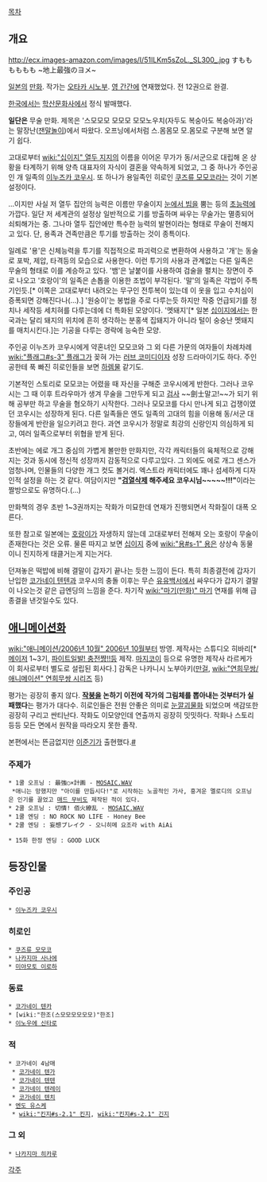 [[목차]]

== 개요 ==
http://ecx.images-amazon.com/images/I/51ILKm5sZoL._SL300_.jpg
すもももももも ~地上最強のヨメ~ 

[[일본]]의 [[만화]]. 작가는 [[오타카 시노부]]. [[영 간간]]에 연재했었다. 전 12권으로 완결.
 
[[한국]]에서는 [[학산문화사]]에서 정식 발매했다.

'''일단은''' 무술 만화. 제목은 '스모모모 모모모 모모노우치(자두도 복숭아도 복숭아과)'라는 말장난([[잰말놀이]])에서 따왔다. 오프닝에서처럼 스.몸몸모 모.몸모로 구분해 보면 알기 쉽다.

고대로부터 [[wiki:"십이지" 열두 지지]]의 이름을 이어온 무가가 동/서군으로 대립해 온 상황을 타계하기 위해 양측 대표자의 자식이 결혼을 약속하게 되었고, 그 중 하나가 주인공인 개 일족의 [[이누즈카 코우시]]. 또 하나가 용일족인 히로인 [[쿠즈류 모모코]]라는 것이 기본 설정이다.

…이지만 사실 저 열두 집안의 능력은 이름만 무술이지 [[눈에서 빔]]을 뿜는 등의 [[초능력]]에 가깝다. 일단 저 세계관의 설정상 일반적으로 기를 방출하며 싸우는 무술가는 멸종되어 쇠퇴해가는 중. 그나마 열두 집안에만 특수한 능력의 발현이라는 형태로 무술이 전해지고 있다. 단, 용족과 견족만큼은 투기를 방출하는 것이 종특이다. 

일례로 '용'은 신체능력을 투기를 직접적으로 파괴력으로 변환하여 사용하고 '개'는 동술로 포박, 제압, 타격등의 모습으로 사용한다. 이런 투기의 사용과 관계없는 다른 일족은 무술의 형태로 이를 계승하고 있다. '뱀'은 날붙이를 사용하여 검술을 펼치는 장면이 주로 나오고 '호랑이'의 일족은 손톱을 이용한 조법이 부각된다. '말'의 일족은 각법이 주특기인듯.[* 이쪽은 고대로부터 내려오는 무구인 전투복이 있는데 이 옷을 입고 수치심이 증폭되면 강해진다나(...).] '원숭이'는 봉법을 주로 다루는듯 하지만 작중 언급되기를 정치나 세작등 세치혀를 다루는데에 더 특화된 모양이다. '멧돼지'[* 일본 [[십이지]]에서는 한국과는 달리 돼지의 위치에 흔히 생각하는 분홍색 집돼지가 아니라 털이 숭숭난 멧돼지를 매치시킨다.]는 기공을 다루는 경락에 능숙한 모양.

주인공 이누즈카 코우시에게 약혼녀인 모모코와 그 외 다른 가문의 여자들이 차례차례 [[wiki:"플래그#s-3" 플래그]]가 꽂혀 가는 [[러브 코미디]]이자 성장 드라마이기도 하다. 주인공한테 푹 빠진 히로인들을 보면 [[하렘물]] 같기도.

기본적인 스토리로 모모코는 어렸을 때 자신을 구해준 코우시에게 반한다. 그러나 코우시는 그 때 이후 트라우마가 생겨 무술을 그만두게 되고 [[검사]] ~~劍士말고!~~가 되기 위해 공부만 하고 무술을 혐오하기 시작한다. 그러나 모모코를 다시 만나게 되고 겁쟁이였던 코우시는 성장하게 된다. 다른 일족들은 엔도 일족의 고대의 힘을 이용해 동/서군 대장들에게 반란을 일으키려고 한다. 과연 코우시가 정말로 최강의 신랑인지 의심하게 되고, 여러 일족으로부터 위협을 받게 된다.

초반에는 에로 개그 중심의 가볍게 볼만한 만화지만, 각각 캐릭터들의 육체적으로 강해지는 것과 동시에 정신적 성장까지 감동적으로 다루고있다. 그 외에도 에로 개그 센스가 엄청나며, 인물들의 다양한 개그 컷도 볼거리. 엑스트라 캐릭터에도 꽤나 섬세하게 디자인적 설정을 하는 것 같다. 여담이지만 '''"[[검열삭제]] 해주세요 코우시님~~~~~!!!"'''이라는 짤방으로도 유명하다.(...)

만화책의 경우 초반 1~3권까지는 작화가 미묘한데 연재가 진행되면서 작화질이 대폭 오른다.

또한 참고로 일본에는 [[호랑이]]가 자생하지 않는데 고대로부터 전해져 오는 호랑이 무술이 존재한다는 것은 오류. 물론 따지고 보면 [[십이지]] 중에 [[wiki:"용#s-1" 용]]은 상상속 동물이니 진지하게 태클거는게 지는거다.

던져놓은 떡밥에 비해 결말이 갑자기 끝나는 듯한 느낌이 든다. 특히 최종결전에 갑자기 난입한 [[코가네이 텐텐]]과 코우시의 충돌 이후는 무슨 [[유유백서]]에서 싸우다가 갑자기 결말이 나오는것 같은 급엔딩의 느낌을 준다. 차기작 [[wiki:"마기(만화)" 마기]] 연재를 위해 급종결을 낸것일수도 있다.

== [[애니메이션화]] ==
[[wiki:"애니메이션/2006년 10월" 2006년 10월]]부터 방영. 제작사는 스튜디오 히바리[* [[메이저]] 1~3기, [[파이트일발! 충전쨩!!]]등 제작. [[마지코이]] 등으로 유명한 제작사 라르케가 이 회사로부터 별도로 설립된 회사다.] 감독은 나카니시 노부아키([[만걸]], [[wiki:"연희무쌍/애니메이션" 연희무쌍 시리즈]] 등)

평가는 굉장히 좋지 않다. '''[[작붕]]을 논하기 이전에 작가의 그림체를 뽑아내는 것부터가 실패했다'''는 평가가 대다수. 히로인들은 전원 안좋은 의미로 [[눈깔괴물]]화 되었으며 색감또한 굉장히 구리고 싼티난다. 작화도 이모양인데 연출까지 굉장히 밋밋하다. 작화나 스토리 등등 모든 면에서 원작을 따라오지 못한 졸작.

본편에서는 뜬금없지만 [[이준기]]가 출현했다.[http://blog.naver.com/psung456/140053250670 #]

=== 주제가 ===
{{{#!html
<object type='application/x-shockwave-flash' id='DaumVodPlayer_v4cdfaNd1aoo499I1oN9quI' width='640px' height='360px' align='middle' classid='clsid:d27cdb6e-ae6d-11cf-96b8-444553540000' codebase='http://fpdownload.macromedia.com/pub/shockwave/cabs/flash/swflash.cab#version=10,3,0,0'><param name='movie' value='http://videofarm.daum.net/controller/player/VodPlayer.swf' /><param name='allowScriptAccess' value='always' /><param name='allowFullScreen' value='true' /><param name='bgcolor' value='#000000' /><param name='wmode' value='window' /><param name='flashvars' value='vid=v4cdfaNd1aoo499I1oN9quI&playLoc=undefined' /><embed src='http://videofarm.daum.net/controller/player/VodPlayer.swf' width='640px' height='360px' allowScriptAccess='always' type='application/x-shockwave-flash' allowFullScreen='true' bgcolor='#000000' flashvars='vid=v4cdfaNd1aoo499I1oN9quI&playLoc=undefined'></embed></object>
}}}

 * 1쿨 오프닝 : 最強○×計画 - [[MOSAIC.WAV]]
  *애니는 망했지만 "아이를 만듭시다!"로 시작하는 노골적인 가사, 흥겨운 멜로디의 오프닝은 인기를 끌었고 [[매드 무비]]도 제작된 적이 있다.
 * 2쿨 오프닝 : 切情! 佰火繚乱 - [[MOSAIC.WAV]]
 * 1쿨 엔딩 : NO ROCK NO LIFE - Honey Bee
 * 2쿨 엔딩 : 妄想ブレイク - 오니히메 요조라 with AiAi

 {{{#!html
<object id='skplayer' name='skplayer' width='480' height='384' classid='clsid:D27CDB6E-AE6D-11cf-96B8-444553540000' codebase='http://download.macromedia.com/pub/shockwave/cabs/flash/swflash.cab#version=9.0.115.00'><param name='movie' value='http://v.nate.com/v.sk/movie/0|185215004/20080428020400454796091001' /><param name='allowFullscreen' value='true' /><param name='allowScriptAccess' value='always' /><param name='wmode' value='transparent' /><embed src='http://v.nate.com/v.sk/movie/0|185215004/20080428020400454796091001' wmode='transparent' allowScriptAccess='always' allowFullscreen='true' name='skplayer' width='480' height='384' type='application/x-shockwave-flash' pluginspage='http://www.macromedia.com/go/getflashplayer' /></object>}}}

 * 15화 한정 엔딩 : GOOD LUCK
== 등장인물 ==
=== 주인공 ===
 * [[이누즈카 코우시]]

=== 히로인 ===
 * [[쿠즈류 모모코]] 
 * [[나카지마 사나에]]
 * [[미야모토 이로하]]

=== 동료 ===
 * [[코가네이 텐카]]
 * [wiki:"한조(스모모모모모모)"한조]
 * [[이노우에 신타로]] 

=== 적 ===
 * 코가네이 4남매
  * [[코가네이 텐가]]
  * [[코가네이 텐텐]]
  * [[코가네이 텐레이]]
  * [[코가네이 텐치]]
 * [[엔도 유스케]]
  * [[wiki:"킨지#s-2.1" 킨지]], [[wiki:"킨지#s-2.1" 긴지]]

=== 그 외 ===
 * [[나카지마 히카루]]

[[각주]]
